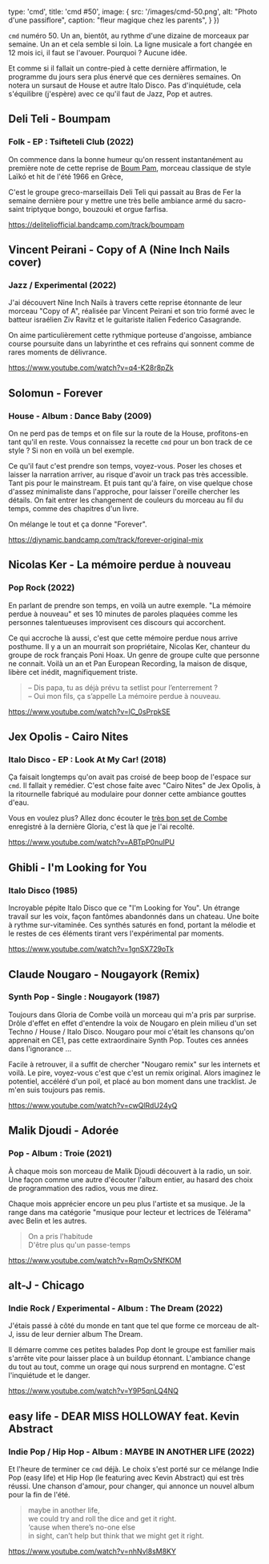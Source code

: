 

  type: 'cmd',
  title: 'cmd #50',
  image: {
    src: '/images/cmd-50.png',
    alt: "Photo d'une passiflore",
    caption: "fleur magique chez les parents",
  }
})


`cmd` numéro 50. Un an, bientôt, au rythme d'une dizaine de morceaux par
semaine. Un an et cela semble si loin. La ligne musicale a fort changée en 12
mois ici, il faut se l'avouer. Pourquoi ? Aucune idée.

Et comme si il fallait un contre-pied à cette dernière affirmation, le programme
du jours sera plus énervé que ces dernières semaines. On notera un sursaut de
House et autre Italo Disco. Pas d'inquiétude, cela s'équilibre (j'espère) avec
ce qu'il faut de Jazz, Pop et autres.



## Deli Teli - Boumpam

### Folk - EP : Tsifteteli Club (2022)

On commence dans la bonne humeur qu'on ressent instantanément au première note
de cette reprise de [Boum Pam](https://www.youtube.com/watch?v=IiVsvx-YrKY),
morceau classique de style Laïkó et hit de l'été 1966 en Grèce,

C'est le groupe greco-marseillais Deli Teli qui passait au Bras de Fer la
semaine dernière pour y mettre une très belle ambiance armé du sacro-saint
triptyque bongo, bouzouki et orgue farfisa.

https://deliteliofficial.bandcamp.com/track/boumpam



## Vincent Peirani - Copy of A (Nine Inch Nails cover)

### Jazz / Experimental (2022)

J'ai découvert Nine Inch Nails à travers cette reprise étonnante de leur morceau
"Copy of A", réalisée par Vincent Peirani et son trio formé avec le batteur
israélien Ziv Ravitz et le guitariste italien Federico Casagrande.

On aime particulièrement cette rythmique porteuse d'angoisse, ambiance course
poursuite dans un labyrinthe et ces refrains qui sonnent comme de rares moments
de délivrance.

https://www.youtube.com/watch?v=q4-K28r8pZk



## Solomun - Forever

### House - Album : Dance Baby (2009)

On ne perd pas de temps et on file sur la route de la House, profitons-en tant
qu'il en reste. Vous connaissez la recette `cmd` pour un bon track de ce style ?
Si non en voilà un bel exemple.

Ce qu'il faut c'est prendre son temps, voyez-vous. Poser les choses et laisser
la narration arriver, au risque d'avoir un track pas très accessible. Tant pis
pour le mainstream. Et puis tant qu'à faire, on vise quelque chose d'assez
minimaliste dans l'approche, pour laisser l'oreille chercher les détails. On
fait entrer les changement de couleurs du morceau au fil du temps, comme des
chapitres d'un livre.

On mélange le tout et ça donne "Forever".

https://diynamic.bandcamp.com/track/forever-original-mix



## Nicolas Ker - La mémoire perdue à nouveau

### Pop Rock (2022)

En parlant de prendre son temps, en voilà un autre exemple. "La mémoire perdue à
nouveau" et ses 10 minutes de paroles plaquées comme les personnes talentueuses
improvisent ces discours qui accorchent.

Ce qui accroche là aussi, c'est que cette mémoire perdue nous arrive posthume.
Il y a un an mourrait son propriétaire, Nicolas Ker, chanteur du groupe de rock
français Poni Hoax. Un genre de groupe culte que personne ne connait. Voilà un
an et Pan European Recording, la maison de disque, libère cet inédit,
magnifiquement triste.

> – Dis papa, tu as déjà prévu ta setlist pour l’enterrement ? <br/>
> – Oui mon fils, ça s’appelle La mémoire perdue à nouveau.

https://www.youtube.com/watch?v=lC_0sPrpkSE


## Jex Opolis - Cairo Nites

### Italo Disco - EP : Look At My Car! (2018)

Ça faisait longtemps qu'on avait pas croisé de beep boop de l'espace sur `cmd`.
Il fallait y remédier. C'est chose faite avec "Cairo Nites" de Jex Opolis, à la
ritournelle fabriqué au modulaire pour donner cette ambiance gouttes d'eau.

Vous en voulez plus? Allez donc écouter le [très bon set de
Combe](https://soundcloud.com/androgyneproductions/combe-gloria-10042022-macadam-nantes)
enregistré à la dernière Gloria, c'est là que je l'ai recolté.

https://www.youtube.com/watch?v=ABTpP0nuIPU



## Ghibli - I'm Looking for You

### Italo Disco (1985)

Incroyable pépite Italo Disco que ce "I'm Looking for You". Un étrange travail
sur les voix, façon fantômes abandonnés dans un chateau. Une boite à rythme
sur-vitaminée. Ces synthés saturés en fond, portant la mélodie et le restes de
ces éléments tirant vers l'expérimental par moments.

https://www.youtube.com/watch?v=1gnSX729oTk



## Claude Nougaro - Nougayork (Remix)

### Synth Pop - Single : Nougayork (1987)

Toujours dans Gloria de Combe voilà un morceau qui m'a pris par surprise. Drôle
d'effet en effet d'entendre la voix de Nougaro en plein milieu d'un set Techno /
House / Italo Disco. Nougaro pour moi c'était les chansons qu'on apprenait en
CE1, pas cette extraordinaire Synth Pop. Toutes ces années dans l'ignorance ...

Facile à retrouver, il a suffit de chercher "Nougaro remix" sur les internets et
voilà. Le pire, voyez-vous c'est que c'est un remix original. Alors imaginez le
potentiel, accéléré d'un poil, et placé au bon moment dans une tracklist. Je
m'en suis toujours pas remis.

https://www.youtube.com/watch?v=cwQlRdU24yQ



## Malik Djoudi - Adorée

### Pop - Album : Troie (2021)

À chaque mois son morceau de Malik Djoudi découvert à la radio, un soir. Une
façon comme une autre d'écouter l'album entier, au hasard des choix de
programmation des radios, vous me direz.

Chaque mois apprécier encore un peu plus l'artiste et sa musique. Je la range
dans ma catégorie "musique pour lecteur et lectrices de Télérama" avec Belin et
les autres.

> On a pris l'habitude <br/>
> D'être plus qu'un passe-temps <br/>

https://www.youtube.com/watch?v=RqmOvSNfKOM




## alt-J - Chicago

### Indie Rock / Experimental - Album : The Dream (2022)

J'étais passé à côté du monde en tant que tel que forme ce morceau de alt-J,
issu de leur dernier album The Dream.

Il démarre comme ces petites balades Pop dont le groupe est familier mais
s'arrête vite pour laisser place à un buildup étonnant. L'ambiance change du
tout au tout, comme un orage qui nous surprend en montagne. C'est l'inquiétude
et le danger.

https://www.youtube.com/watch?v=Y9P5qnLQ4NQ



## easy life - DEAR MISS HOLLOWAY feat. Kevin Abstract

### Indie Pop / Hip Hop - Album : MAYBE IN ANOTHER LIFE (2022)

Et l'heure de terminer ce `cmd` déjà. Le choix s'est porté sur ce mélange Indie
Pop (easy life) et Hip Hop (le featuring avec Kevin Abstract) qui est très
réussi. Une chanson d'amour, pour changer, qui annonce un nouvel album pour la
fin de l'été.

> maybe in another life, <br/>
> we could try and roll the dice and get it right. <br/>
> ‘cause when there’s no-one else <br/>
> in sight, can’t help but think that we might get it right. <br/>

https://www.youtube.com/watch?v=nhNvl8sM8KY

